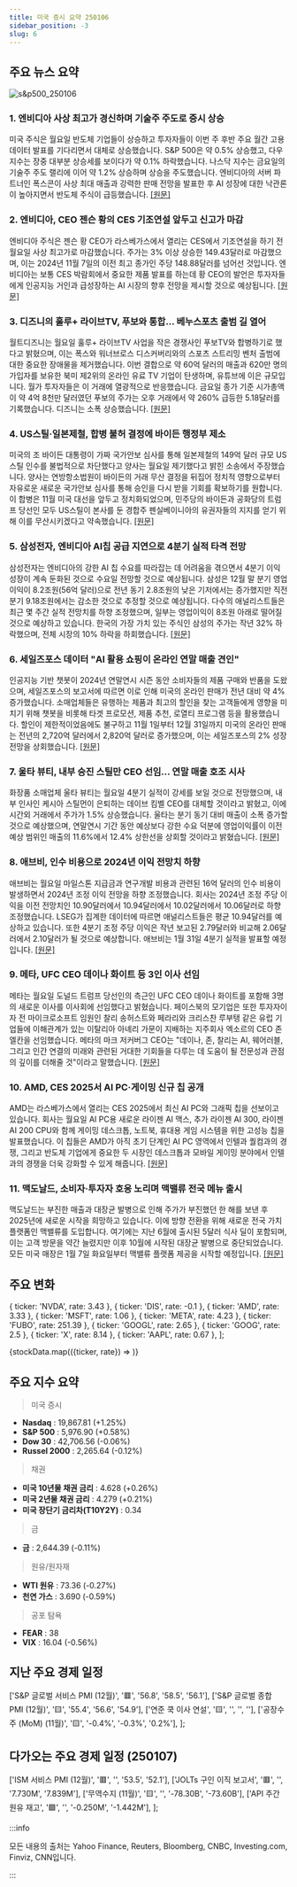 ```yaml
---
title: 미국 증시 요약 250106
sidebar_position: -3
slug: 6
---
```


## 주요 뉴스 요약

![s&p500_250106](/map/250106.png)

### 1. **엔비디아 사상 최고가 경신하며 기술주 주도로 증시 상승**

미국 주식은 월요일 반도체 기업들이 상승하고 투자자들이 이번 주 후반 주요 월간 고용 데이터 발표를 기다리면서 대체로 상승했습니다. S&P 500은 약 0.5% 상승했고, 다우 지수는 장중 대부분 상승세를 보이다가 약 0.1% 하락했습니다. 나스닥 지수는 금요일의 기술주 주도 랠리에 이어 약 1.2% 상승하며 상승을 주도했습니다. 엔비디아의 서버 파트너인 폭스콘이 사상 최대 매출과 강력한 판매 전망을 발표한 후 AI 성장에 대한 낙관론이 높아지면서 반도체 주식이 급등했습니다. [[원문]](https://finance.yahoo.com/news/live/stock-market-today-tech-leads-stocks-higher-as-nvidia-surges-to-record-high-175727614.html)

### 2. **엔비디아, CEO 젠슨 황의 CES 기조연설 앞두고 신고가 마감**

엔비디아 주식은 젠슨 황 CEO가 라스베가스에서 열리는 CES에서 기조연설을 하기 전 월요일 사상 최고가로 마감했습니다. 주가는 3% 이상 상승한 149.43달러로 마감했으며, 이는 2024년 11월 7일의 이전 최고 종가인 주당 148.88달러를 넘어선 것입니다. 엔비디아는 보통 CES 박람회에서 중요한 제품 발표를 하는데 황 CEO의 발언은 투자자들에게 인공지능 거인과 급성장하는 AI 시장의 향후 전망을 제시할 것으로 예상됩니다. [[원문]](https://finance.yahoo.com/news/nvidia-stock-closes-at-new-record-ahead-of-ceo-jensen-huangs-ces-keynote-210955960.html)

### 3. **디즈니의 훌루+ 라이브TV, 푸보와 통합... 베누스포츠 출범 길 열어**

월트디즈니는 월요일 훌루+ 라이브TV 사업을 작은 경쟁사인 푸보TV와 합병하기로 했다고 밝혔으며, 이는 폭스와 워너브로스 디스커버리와의 스포츠 스트리밍 벤처 출범에 대한 중요한 장애물을 제거했습니다. 이번 결합으로 약 60억 달러의 매출과 620만 명의 가입자를 보유한 북미 제2위의 온라인 유료 TV 기업이 탄생하며, 유튜브에 이은 규모입니다. 월가 투자자들은 이 거래에 열광적으로 반응했습니다. 금요일 종가 기준 시가총액이 약 4억 8천만 달러였던 푸보의 주가는 오후 거래에서 약 260% 급등한 5.18달러를 기록했습니다. 디즈니는 소폭 상승했습니다. [[원문]](https://www.reuters.com/business/media-telecom/disney-nears-deal-merge-hulu-live-tv-business-into-fubo-bloomberg-news-reports-2025-01-06/)

### 4. **US스틸·일본제철, 합병 불허 결정에 바이든 행정부 제소**

미국의 조 바이든 대통령이 가짜 국가안보 심사를 통해 일본제철의 149억 달러 규모 US스틸 인수를 불법적으로 차단했다고 양사는 월요일 제기했다고 밝힌 소송에서 주장했습니다. 양사는 연방항소법원이 바이든의 거래 무산 결정을 뒤집어 정치적 영향으로부터 자유로운 새로운 국가안보 심사를 통해 승인을 다시 받을 기회를 확보하기를 원합니다. 이 합병은 11월 미국 대선을 앞두고 정치화되었으며, 민주당의 바이든과 공화당의 트럼프 당선인 모두 US스틸이 본사를 둔 경합주 펜실베이니아의 유권자들의 지지를 얻기 위해 이를 무산시키겠다고 약속했습니다. [[원문]](https://www.reuters.com/markets/deals/us-steel-nippon-steel-file-two-lawsuits-after-biden-blocks-149-billion-deal-2025-01-06/)

### 5. **삼성전자, 엔비디아 AI칩 공급 지연으로 4분기 실적 타격 전망**

삼성전자는 엔비디아의 강한 AI 칩 수요를 따라잡는 데 어려움을 겪으면서 4분기 이익 성장이 계속 둔화된 것으로 수요일 전망할 것으로 예상됩니다. 삼성은 12월 말 분기 영업이익이 8.2조원(56억 달러)으로 전년 동기 2.8조원의 낮은 기저에서는 증가했지만 직전 분기 9.18조원에서는 감소한 것으로 추정할 것으로 예상됩니다. 다수의 애널리스트들은 최근 몇 주간 실적 전망치를 하향 조정했으며, 일부는 영업이익이 8조원 아래로 떨어질 것으로 예상하고 있습니다. 한국의 가장 가치 있는 주식인 삼성의 주가는 작년 32% 하락했으며, 전체 시장의 10% 하락을 하회했습니다. [[원문]](https://www.reuters.com/technology/samsung-q4-earnings-expected-be-hit-by-nvidia-ai-chip-supply-delay-2025-01-06/)

### 6. **세일즈포스 데이터 "AI 활용 쇼핑이 온라인 연말 매출 견인"**

인공지능 기반 챗봇이 2024년 연말연시 시즌 동안 소비자들의 제품 구매와 반품을 도왔으며, 세일즈포스의 보고서에 따르면 이로 인해 미국의 온라인 판매가 전년 대비 약 4% 증가했습니다. 소매업체들은 유행하는 제품과 최고의 할인을 찾는 고객들에게 영향을 미치기 위해 챗봇을 비롯해 타겟 프로모션, 제품 추천, 로열티 프로그램 등을 활용했습니다. 할인이 제한적이었음에도 불구하고 11월 1일부터 12월 31일까지 미국의 온라인 판매는 전년의 2,720억 달러에서 2,820억 달러로 증가했으며, 이는 세일즈포스의 2% 성장 전망을 상회했습니다. [[원문]](https://www.reuters.com/business/retail-consumer/ai-influenced-shopping-boosts-online-holiday-sales-salesforce-data-shows-2025-01-06/)

### 7. **울타 뷰티, 내부 승진 스틸만 CEO 선임... 연말 매출 호조 시사**

화장품 소매업체 울타 뷰티는 월요일 4분기 실적이 강세를 보일 것으로 전망했으며, 내부 인사인 케시아 스틸먼이 은퇴하는 데이브 킴벨 CEO를 대체할 것이라고 밝혔고, 이에 시간외 거래에서 주가가 1.5% 상승했습니다. 울타는 분기 동기 대비 매출이 소폭 증가할 것으로 예상했으며, 연말연시 기간 동안 예상보다 강한 수요 덕분에 영업이익률이 이전 예상 범위인 매출의 11.6%에서 12.4% 상한선을 상회할 것이라고 밝혔습니다. [[원문]](https://www.reuters.com/business/retail-consumer/ulta-beauty-says-ceo-dave-kimbell-retire-2025-01-06/)

### 8. **애브비, 인수 비용으로 2024년 이익 전망치 하향**

애브비는 월요일 마일스톤 지급금과 연구개발 비용과 관련된 16억 달러의 인수 비용이 발생하면서 2024년 조정 이익 전망을 하향 조정했습니다. 회사는 2024년 조정 주당 이익을 이전 전망치인 10.90달러에서 10.94달러에서 10.02달러에서 10.06달러로 하향 조정했습니다. LSEG가 집계한 데이터에 따르면 애널리스트들은 평균 10.94달러를 예상하고 있습니다. 또한 4분기 조정 주당 이익은 작년 보고된 2.79달러와 비교해 2.06달러에서 2.10달러가 될 것으로 예상합니다. 애브비는 1월 31일 4분기 실적을 발표할 예정입니다. [[원문]](https://www.reuters.com/business/healthcare-pharmaceuticals/abbvie-cuts-2024-profit-forecast-acquisition-expenses-2025-01-06/)

### 9. **메타, UFC CEO 데이나 화이트 등 3인 이사 선임**

메타는 월요일 도널드 트럼프 당선인의 측근인 UFC CEO 데이나 화이트를 포함해 3명의 새로운 이사를 이사회에 선임했다고 밝혔습니다. 페이스북의 모기업은 또한 투자자이자 전 마이크로소프트 임원인 찰리 송허스트와 페라리와 크리스찬 루부탱 같은 유럽 기업들에 이해관계가 있는 이탈리아 아녜리 가문이 지배하는 지주회사 엑소르의 CEO 존 엘칸을 선임했습니다. 메타의 마크 저커버그 CEO는 "데이나, 존, 찰리는 AI, 웨어러블, 그리고 인간 연결의 미래와 관련된 거대한 기회들을 다루는 데 도움이 될 전문성과 관점의 깊이를 더해줄 것"이라고 말했습니다. [[원문]](https://www.reuters.com/technology/meta-elects-ufc-ceo-dana-white-two-others-board-2025-01-06/)

### 10. **AMD, CES 2025서 AI PC·게이밍 신규 칩 공개**

AMD는 라스베가스에서 열리는 CES 2025에서 최신 AI PC와 그래픽 칩을 선보이고 있습니다. 회사는 월요일 AI PC용 새로운 라이젠 AI 맥스, 추가 라이젠 AI 300, 라이젠 AI 200 CPU와 함께 게이밍 데스크톱, 노트북, 휴대용 게임 시스템을 위한 고성능 칩을 발표했습니다. 이 칩들은 AMD가 아직 초기 단계인 AI PC 영역에서 인텔과 퀄컴과의 경쟁, 그리고 반도체 기업에게 중요한 두 시장인 데스크톱과 모바일 게이밍 분야에서 인텔과의 경쟁을 더욱 강화할 수 있게 해줍니다. [[원문]](https://finance.yahoo.com/news/amd-announces-new-ai-pc-gaming-chips-at-ces-2025-224521167.html)

### 11. **맥도날드, 소비자·투자자 호응 노리며 맥밸류 전국 메뉴 출시**

맥도날드는 부진한 매출과 대장균 발병으로 인해 주가가 부진했던 한 해를 보낸 후 2025년에 새로운 시작을 희망하고 있습니다. 이에 방향 전환을 위해 새로운 전국 가치 플랫폼인 맥밸류를 도입합니다. 여기에는 지난 6월에 출시된 5달러 식사 딜이 포함되며, 이는 고객 방문을 약간 늘렸지만 이후 10월에 시작된 대장균 발병으로 중단되었습니다. 모든 미국 매장은 1월 7일 화요일부터 맥밸류 플랫폼 제공을 시작할 예정입니다. [[원문]](https://finance.yahoo.com/news/mcdonalds-to-launch-the-mcvalue-national-menu-as-it-looks-for-a-boost-from-diners-and-investors-185245238.html)

## 주요 변화

  { ticker: 'NVDA', rate: 3.43 },
  { ticker: 'DIS', rate: -0.1 },
  { ticker: 'AMD', rate: 3.33 },
  { ticker: 'MSFT', rate: 1.06 },
  { ticker: 'META', rate: 4.23 },
  { ticker: 'FUBO', rate: 251.39 },
  { ticker: 'GOOGL', rate: 2.65 },
  { ticker: 'GOOG', rate: 2.5 },
  { ticker: 'X', rate: 8.14 },
  { ticker: 'AAPL', rate: 0.67 },
];

{stockData.map(({ticker, rate}) => <StockCardMini key={ticker} ticker={ticker} rate={rate}></StockCardMini>)}

## 주요 지수 요약

> 미국 증시

- **Nasdaq** : 19,867.81 (+1.25%)
- **S&P 500** : 5,976.90 (+0.58%)
- **Dow 30** : 42,706.56 (-0.06%)
- **Russel 2000** : 2,265.64 (-0.12%)

> 채권

- **미국 10년물 채권 금리** : 4.628 (+0.26%)
- **미국 2년물 채권 금리** : 4.279 (+0.21%)
- **미국 장단기 금리차(T10Y2Y)** : 0.34

> 금

- **금** : 2,644.39 (-0.11%)

> 원유/원자재

- **WTI 원유** : 73.36 (-0.27%)
- **천연 가스** : 3.690 (-0.59%)

> 공포 탐욕

- **FEAR** : 38
- **VIX** : 16.04 (-0.56%)

## 지난 주요 경제 일정

  ['S&P 글로벌 서비스 PMI (12월)', '🟥', '56.8', '58.5', '56.1'],
  ['S&P 글로벌 종합 PMI (12월)', '🟨', '55.4', '56.6', '54.9'],
  ['연준 쿡 이사 연설', '🟨', '', '', ''],
  ['공장수주 (MoM) (11월)', '🟨', '-0.4%', '-0.3%', '0.2%'],
];

<EconomicCalendar data={eventsData} />

## 다가오는 주요 경제 일정 (250107)

  ['ISM 서비스 PMI (12월)', '🟥', '', '53.5', '52.1'],
  ['JOLTs 구인 이직 보고서', '🟥', '', '7.730M', '7.839M'],
  ['무역수지 (11월)', '🟨', '', '-78.30B', '-73.60B'],
  ['API 주간 원유 재고', '🟩', '', '-0.250M', '-1.442M'],
];

<EconomicCalendar data={nextEventsData} />

:::info

모든 내용의 출처는 Yahoo Finance, Reuters, Bloomberg, CNBC, Investing.com, Finviz, CNN입니다.

:::
